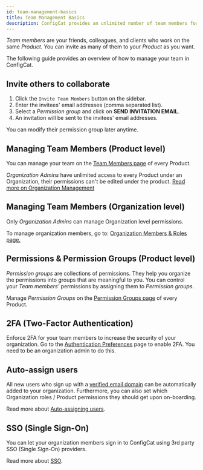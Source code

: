 ```yaml
---
id: team-management-basics
title: Team Management Basics
description: ConfigCat provides an unlimited number of team members for every subscription plan, even the free one. Here is how to manage your team.
---
```


_Team members_ are your friends, colleagues, and clients who work on the same _Product_. You can invite as many of them to your _Product_ as you want.

The following guide provides an overview of how to manage your team in ConfigCat.

## Invite others to collaborate

1. Click the `Invite Team Members` button on the sidebar.  
1. Enter the invitees' email addresses (comma separated list).
1. Select a _Permission group_ and click on **SEND INVITATION EMAIL**.
1. An invitation will be sent to the invitees' email addresses.

You can modify their permission group later anytime.

## Managing Team Members (Product level)

You can manage your team on the <a href="https://app.configcat.com/product/members" target="_blank">Team Members page</a> of every Product.

_Organization Admins_ have unlimited access to every Product under an Organization, their permissions can't be edited under the product. [Read more on Organization Management](../../organization.mdx)

## Managing Team Members (Organization level)

Only _Organization Admins_ can manage Organization level permissions.

To manage organization members, go to:
[Organization Members & Roles page.](https://app.configcat.com/organization/members)

## Permissions & Permission Groups (Product level)

_Permission groups_ are collections of permissions. They help you organize the permissions into groups that are meaningful to you. You can control your _Team members'_ permissions by assigning them to _Permission groups_.

Manage _Permission Groups_ on the [Permission Groups page](https://app.configcat.com/product/permission-groups) of every Product.

## 2FA (Two-Factor Authentication)

Enforce 2FA for your team members to increase the security of your organization. Go to the [Authentication Preferences](https://app.configcat.com/organization/authentication/) page to enable 2FA. You need to be an organization admin to do this.

## Auto-assign users

All new users who sign up with a [verified email domain](domain-verification.mdx) can be automatically added to your organization.
Furthermore, you can also set which Organization roles / Product permissions they should get upon on-boarding.

Read more about [Auto-assigning users](auto-assign-users.mdx).

## SSO (Single Sign-On)

You can let your organization members sign in to ConfigCat using 3rd party SSO (Single Sign-On) providers.

Read more about [SSO](single-sign-on-sso.mdx).
